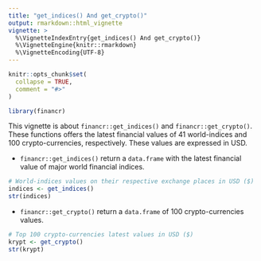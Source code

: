 ```yaml
---
title: "get_indices() And get_crypto()"
output: rmarkdown::html_vignette
vignette: >
  %\VignetteIndexEntry{get_indices() And get_crypto()}
  %\VignetteEngine{knitr::rmarkdown}
  %\VignetteEncoding{UTF-8}
---
```


```r
knitr::opts_chunk$set(
  collapse = TRUE,
  comment = "#>"
)
```

```r
library(financr)
```

This vignette is about `financr::get_indices()` and `financr::get_crypto()`. These functions offers the latest financial values of 41 world-indices and 100 crypto-currencies, respectively. These values are expressed in USD. 

- `financr::get_indices()` return a `data.frame` with the latest financial value of major world financial indices.

```r
# World-indices values on their respective exchange places in USD ($)
indices <- get_indices()
str(indices)
```

- `financr::get_crypto()` return a `data.frame` of 100 crypto-currencies values. 

```r
# Top 100 crypto-currencies latest values in USD ($)
krypt <- get_crypto()
str(krypt)
```



